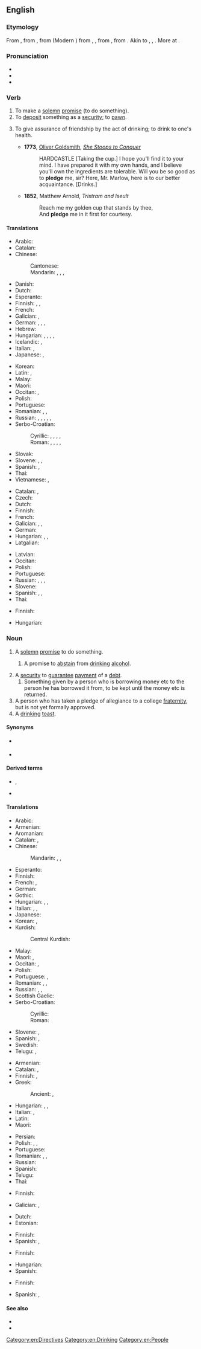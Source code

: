 ==English==
{{slim-wikipedia}}

===Etymology===
From {{inh|en|enm|plege}}, from {{der|en|xno|plege}}, from {{der|en|fro|plege}} (Modern {{cog|fr|pleige}}) from {{der|en|ML.|plevium}}, {{m|la|plebium}}, from {{m|la|plebiō||I pledge}}, from {{der|en|frk|*plehan||to pledge; to support; to guarantee}}. Akin to {{cog|goh|pflegan||to take care of, be accustomed to}}, {{cog|osx|plegan||to vouch for}}, {{cog|ang|plēon||to risk, endanger}}. More at {{l|en|plight}}.

===Pronunciation===
* {{IPA|en|/plɛdʒ/}}
* {{audio|en|en-us-pledge.ogg|Audio (US)}}
* {{rhymes|en|ɛdʒ}}
<!-- 1 syllable words !-->

===Verb===
{{en-verb}}

# To make a [[solemn]] [[promise]] (to do something).
# To [[deposit]] something as a [[security]]; to [[pawn]].
# {{lb|en|transitive}} To give assurance of friendship by the act of drinking; to drink to one's health.
#* '''1773''', [[w:Oliver Goldsmith|Oliver Goldsmith]], ''[[s:She Stoops to Conquer|She Stoops to Conquer]]''
#*: HARDCASTLE [Taking the cup.] I hope you'll find it to your mind. I have prepared it with my own hands, and I believe you'll own the ingredients are tolerable. Will you be so good as to '''pledge''' me, sir? Here, Mr. Marlow, here is to our better acquaintance. [Drinks.]
#* '''1852''', Matthew Arnold, ''Tristram and Iseult''
#*: Reach me my golden cup that stands by thee,
#*: And '''pledge''' me in it first for courtesy.

====Translations====
{{trans-top|to make a solemn promise}}
* Arabic: {{t|ar|تَعَهدَ}}
* Catalan: {{t+|ca|prometre}}
* Chinese:
*: Cantonese: {{t|yue|誓|tr=sai6|sc=Hani}}
*: Mandarin: {{t+|cmn|發誓|sc=Hani}}, {{t+|cmn|发誓|tr=fāshì|sc=Hani}}, {{t+|cmn|保證|sc=Hani}}, {{t+|cmn|保证|tr=bǎozhèng|sc=Hani}}
* Danish:
* Dutch: {{t|nl|plechtig beloven}}
* Esperanto: {{t-needed|eo}}
* Finnish: {{t+|fi|luvata}}, {{t+|fi|sitoutua}}, {{t|fi|lupautua}}
* French: {{t+|fr|promettre}}
* Galician: {{t|gl|estocar}}, {{t|gl|prometer}}
* German: {{t+|de|zusichern}}, {{t+|de|versprechen}}, {{t+|de|geloben}}, {{t+|de|zusagen}}
* Hebrew: {{t|he|נשבע|tr=nishbá|sc=Hebr}}
* Hungarian: {{t+|hu|ígér}}, {{t+|hu|megígér}}, {{t+|hu|esküszik}}, {{t|hu|szavát adja}}, {{t|hu|[[elkötelez]]i [[magát]]}}
* Icelandic: {{t+|is|sverja}}, {{t+|is|lofa}}
* Italian: {{t+|it|promettere}}, {{t+|it|impegnarsi}}
* Japanese: {{t+|ja|公約|tr=kōyaku suru|alt=公約する}}, {{t+|ja|保証|tr=ほしょうする, hoshō suru|alt=保証する|sc=Jpan}}
{{trans-mid}}
* Korean: {{t+|ko|서약}}
* Latin: {{t|la|spondere}}, {{t|la|vovere}}
* Malay: {{t|ms|ikrar}}
* Maori: {{t|mi|oati}}
* Occitan: {{t+|oc|prometre}}, {{t+|oc|jurar}}
* Polish: {{t+|pl|obiecać}}
* Portuguese: {{t+|pt|prometer}}
* Romanian: {{t+|ro|promite}}, {{t+|ro|garanta}}, {{t+|ro|jura}}
* Russian: {{t+|ru|обеща́ть|impf}}, {{t+|ru|пообеща́ть|pf}}, {{t+|ru|заверя́ть|impf}}, {{t+|ru|заве́рить|pf}}, {{t+|ru|кля́сться|impf}}, {{t+|ru|покля́сться|pf}}
* Serbo-Croatian:
*: Cyrillic: {{t|sh|залога}}, {{t|sh|завет}}, {{t|sh|завјет}}, {{t|sh|обећање}}, {{t|sh|присега}}
*: Roman: {{t+|sh|zaloga}}, {{t+|sh|zavet}}, {{t+|sh|zavjet}}, {{t+|sh|obećanje}}, {{t+|sh|prisega}}
* Slovak: {{t|sk|zástava}}
* Slovene: {{t|sl|zapriseči}}, {{t|sl|zavezati se}}, {{t|sl|zaobljubiti se}}
* Spanish: {{t+|es|prometer}}, {{t+|es|jurar}}
* Thai: {{t-needed|th}}
* Vietnamese: {{t+|vi|cam kết}}, {{t+|vi|thề}}
{{trans-bottom}}

{{trans-top|to deposit something as a security; to pawn}}
* Catalan: {{t+|ca|penyorar}}, {{t+|ca|empenyorar}}
* Czech: {{t+|cs|zastavit}}
* Dutch: {{t+|nl|verpanden}}
* Finnish: {{t+|fi|pantata}}
* French: {{t|fr|mettre en gage}}
* Galician: {{t|gl|gravecer}}, {{t|gl|engaxar}}, {{t|gl|piñorar}}
* German: {{t+|de|verpfänden}}
* Hungarian: {{t|hu|[[zálog]]ba [[ad]]}}, {{t+|hu|elzálogosít}}, {{t|hu|[[biztosíték]]ul, [[fedezet|fedezetül]] [[ad]]}}
* Latgalian: {{t|ltg|aizlyka}}
{{trans-mid}}
* Latvian: {{t|lv|ķīla}}
* Occitan: {{t|oc|empenhar}}
* Polish: {{t|pl|złożyć zastaw}}
* Portuguese: {{t|pt|caucionar}}
* Russian: {{t|ru|[[отдава́ть]] в [[зало́г]]|impf}}, {{t|ru|[[отда́ть]] в [[зало́г]]|pf}}, {{t+|ru|закла́дывать|impf}}, {{t+|ru|заложи́ть|pf}}
* Slovene: {{t|sl|zastaviti}}
* Spanish: {{t+|es|hipotecar}}, {{t+|es|empeñar}}, {{t+|es|pignorar}}
* Thai: {{t+|th|จำนำ}}
{{trans-bottom}}

{{trans-top|to drink}}
* Finnish: {{t|fi|[[juoda]] [[jonkun]] [[malja]]}}
{{trans-mid}}
* Hungarian: {{t|hu|[[iszik]] ([[valaki]]) [[egészség]][[-e|é]][[-re|re]]}}
{{trans-bottom}}

===Noun===
{{en-noun}}

# A [[solemn]] [[promise]] to do something.
## {{lb|en|with {{l|en|the}}}} A promise to [[abstain]] from [[drinking]] [[alcohol]].
# A [[security]] to [[guarantee]] [[payment]] of a [[debt]].
## Something given by a person who is borrowing money etc to the person he has borrowed it from, to be kept until the money etc is returned.
# A person who has taken a pledge of allegiance to a college [[fraternity]], but is not yet formally approved.
# A [[drinking]] [[toast]].

====Synonyms====
* {{sense|promise}} {{l|en|commitment}}
* {{sense|security to guarantee payment}} {{l|en|collateral}}

====Derived terms====
* {{l|en|antipledge}}, {{l|en|antipledging}}
* {{l|en|pledgeless}}

====Translations====
{{trans-top|solemn promise}}
* Arabic: {{t+|ar|ضَمَان|m}}
* Armenian: {{t+|hy|ուխտ}}
* Aromanian: {{t|rup|ligãmintu}}
* Catalan: {{t+|ca|promesa|f}}, {{t+|ca|jurament|m}}
* Chinese:
*: Mandarin: {{t+|cmn|誓言|tr=shìyán|sc=Hani}}, {{t+|cmn|誓詞|sc=Hani}}, {{t+|cmn|誓词|tr=shìcí|sc=Hani}}
* Esperanto: {{t-needed|eo}}
* Finnish: {{t+|fi|lupaus}}
* French: {{t+|fr|gage|m}}, {{t+|fr|serment|m}}
* German: {{t+|de|Pfand|n}}
* Gothic: {{t|got|𐍄𐍂𐌹𐌲𐌲𐍅𐌰|f}}
* Hungarian: {{t+|hu|fogadalom}}, {{t+|hu|ígéret}}, {{t+|hu|eskü}}
* Italian: {{t+|it|giuramento|m}}, {{t+|it|pegno|m}}, {{t|it|promessa solenne|f}}
* Japanese: {{t+|ja|抵当|tr=ていとう, teitō|sc=Jpan}}
* Korean: {{t+|ko|서약}}, {{t+|ko|맹세}}
* Kurdish:
*: Central Kurdish: {{t|ckb|پەیمان}}
{{trans-mid}}
* Malay: {{t|ms|ikrar}}
* Maori: {{t|mi|takoha}}, {{t|mi|kupu taurangi}}
* Occitan: {{t+|oc|promessa|f}}, {{t+|oc|jurament|m}}
* Polish: {{t+|pl|obietnica|f}}
* Portuguese: {{t+|pt|promessa|f}}, {{t+|pt|penhor|m}}
* Romanian: {{t+|ro|legământ}}, {{t+|ro|promisiune|alt=promisiune (fermă)}}, {{t+|ro|jurământ}}
* Russian: {{t+|ru|обе́т|m}}, {{t+|ru|обеща́ние|n}}, {{t+|ru|заро́к|m}}
* Scottish Gaelic: {{t|gd|gealltanas|m}}
* Serbo-Croatian:
*: Cyrillic: {{t|sh|за́вет|m}}
*: Roman: {{t+|sh|závet|m}}
* Slovene: {{t|sl|zaprisega|f}}, {{t|sl|zaobljuba|f}}
* Spanish: {{t+check|es|juramento|m}}, {{t-check|es|[[promesa]] [[solemne]]|f}} <!-- was "[[promesa]] [[solemne]]" - assumed sum-of-parts; if an idiom, remove the embedded wikilinks to the individual words. see [[User:Kephir/gadgets/xte#Translation_fixing]] -->
* Swedish: {{t+|sv|underpant|c}}
* Telugu: {{t+|te|ప్రతిజ్ఞ}}, {{t+|te|ప్రతిన}}
{{trans-bottom}}

{{trans-top|security to payment}} <!-- it is possibly (???) meant to correspond to this sense above: "Something given by a person who is borrowing money etc to the person he has borrowed it from, to be kept until the money etc is returned." -- anyway, this definition here should be clarified, as opposed to the other meaning below, "A security to guarantee payment of a debt." -->
* Armenian: {{t+|hy|գրավ}}
* Catalan: {{t+|ca|penyora|f}}, {{t+|ca|garantia|f}}
* Finnish: {{t+|fi|pantti}}, {{t+|fi|vakuus}}
* Greek: {{t+|el|ενέχυρο|n}}
*: Ancient: {{t|grc|ῥύσιον|n}}, {{t|grc|ὑποθήκη|f}}
* Hungarian: {{t+|hu|zálog}}, {{t+|hu|biztosíték}}, {{t+|hu|fedezet}}
* Italian: {{t+|it|avallo|m}}, {{t+|it|garanzia|f}}
* Latin: {{t|la|pignus|n}}
* Maori: {{t|mi|tāmana}}
{{trans-mid}}
* Persian: {{t+|fa|گرو|tr=gerow|sc=fa-Arab}}
* Polish: {{t+|pl|depozyt|m}}, {{t+|pl|kaucja|f}}, {{t+|pl|zastaw|m}}
* Portuguese: {{t+|pt|garantia|f}}
* Romanian: {{t+|ro|zălog}}, {{t+|ro|gaj}}, {{t+|ro|garanție}}
* Russian: {{t+|ru|зало́г|m}}
* Spanish: {{t+|es|garantía|f}}
* Telugu: {{t+|te|తనఖా}}
* Thai: {{t+|th|จำนำ}}
{{trans-bottom}}

{{trans-top|security to guarantee the payment of a debt}}
* Finnish: {{t+|fi|vakuus}}
{{trans-mid}}
* Galician: {{t+|gl|depósito|m}}, {{t|gl|garantía|f}}
{{trans-bottom}}

{{trans-top|person who has taken a pledge of allegiance to a fraternity}}
* Dutch: {{t+|nl|schacht}}
* Estonian: {{t+|et|rebane}}
{{trans-mid}}
* Finnish: {{t+|fi|kokelas}}
* Spanish: {{t+|es|iniciado|m}}, {{t+|es|iniciada|f}}
{{trans-bottom}}

{{trans-top|drinking toast}}
* Finnish: {{t|fi|maljapuhe}}
{{trans-mid}}
* Hungarian: {{t+|hu|tószt}}
* Spanish: {{t+|es|brindis|m}}
{{trans-bottom}}

{{trans-top|promise to abstain from drinking alcohol}}
* Finnish: {{t|fi|raittiuslupaus}}
{{trans-mid}}
* Spanish: {{t+|es|juramento|m}}, {{t+|es|manda|f}}
{{trans-bottom}}

====See also====
* {{l|en|oath}}
* {{l|en|vow}}

[[Category:en:Directives]]
[[Category:en:Drinking]]
[[Category:en:People]]